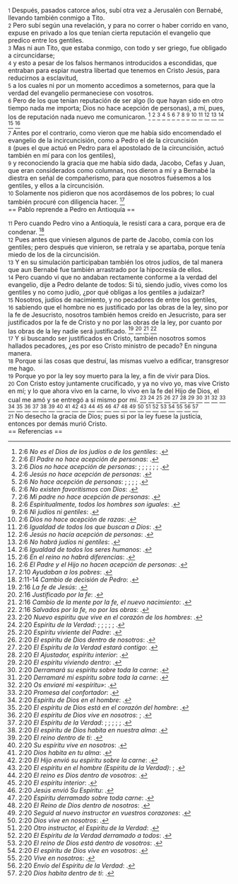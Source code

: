 {{anchor|1}} <small>1</small> Después, pasados catorce años, subí otra vez a Jerusalén con Bernabé, llevando también conmigo a Tito.<br>
{{anchor|2}} <small>2</small> Pero subí según una revelación, y para no correr o haber corrido en vano, expuse en privado a los que tenían cierta reputación el evangelio que predico entre los gentiles.<br>
{{anchor|3}} <small>3</small> Mas ni aun Tito, que estaba conmigo, con todo y ser griego, fue obligado a circuncidarse;<br>
{{anchor|4}} <small>4</small> y esto a pesar de los falsos hermanos introducidos a escondidas, que entraban para espiar nuestra libertad que tenemos en Cristo Jesús, para reducirnos a esclavitud,<br>
{{anchor|5}} <small>5</small> a los cuales ni por un momento accedimos a someternos, para que la verdad del evangelio permaneciese con vosotros.<br>
{{anchor|6}} <small>6</small> Pero de los que tenían reputación de ser algo (lo que hayan sido en otro tiempo nada me importa; Dios no hace acepción de personas), a mí, pues, los de reputación nada nuevo me comunicaron. <ref>2:6 ''No es el Dios de los judíos o de los gentiles'': {{lib|LU|140|1|2}}.</ref> <ref>2:6 ''El Padre no hace acepción de personas'': {{lib|LU|166|4|11}}.</ref> <ref>2:6 ''Dios no hace acepción de personas'': {{lib|LU|112|0|10}}; {{lib|LU|12|7|8}}; {{lib|LU|133|0|3}}; {{lib|LU|175|2|3}}; {{lib|LU|192|2|2}}; {{lib|LU|1|4|6}}; {{lib|LU|40|10|13}}.</ref> <ref>2:6 ''Jesús no hace acepción de personas'': {{lib|LU|174|2|2}}.</ref> <ref>2:6 ''No hace acepción de personas'': {{lib|LU|117|6|22}}; {{lib|LU|137|8|6}}; {{lib|LU|148|6|2}}; {{lib|LU|2|3|1}}; {{lib|LU|3|1|12}}.</ref> <ref>2:6 ''No existen favoritismos con Dios'': {{lib|LU|156|2|4}}.</ref> <ref>2:6 ''Mi padre no hace acepción de personas'': {{lib|LU|143|1|5}}.</ref> <ref>2:6 ''Espiritualmente, todos los hombres son iguales'': {{lib|LU|134|4|7}}.</ref> <ref>2:6 ''Ni judíos ni gentiles'': {{lib|LU|190|4|1}}.</ref> <ref>2:6 ''Dios no hace acepción de razas'': {{lib|LU|155|6|2}}.</ref> <ref>2:6 ''Igualdad de todos los que buscan a Dios'': {{lib|LU|138|4|2}}.</ref> <ref>2:6 ''Jesús no hacía acepción de personas'': {{lib|LU|139|10|9}}.</ref> <ref>2:6 ''No habrá judíos ni gentiles'': {{lib|LU|137|8|11}}.</ref> <ref>2:6 ''Igualdad de todos los seres humanos'': {{lib|LU|150|1|3}}.</ref> <ref>2:6 ''En el reino no habrá diferencias'': {{lib|LU|190|3|1}}.</ref> <ref>2:6 ''El Padre y el Hijo no hacen acepción de personas'': {{lib|LU|181|2|14}}.</ref><br>
{{anchor|7}} <small>7</small> Antes por el contrario, como vieron que me había sido encomendado el evangelio de la incircuncisión, como a Pedro el de la circuncisión<br>
{{anchor|8}} <small>8</small> (pues el que actuó en Pedro para el apostolado de la circuncisión, actuó también en mí para con los gentiles),<br>
{{anchor|9}} <small>9</small> y reconociendo la gracia que me había sido dada, Jacobo, Cefas y Juan, que eran considerados como columnas, nos dieron a mí y a Bernabé la diestra en señal de compañerismo, para que nosotros fuésemos a los gentiles, y ellos a la circuncisión.<br>
{{anchor|10}} <small>10</small> Solamente nos pidieron que nos acordásemos de los pobres; lo cual también procuré con diligencia hacer. <ref>2:10 ''Ayudaban a los pobres'': {{lib|LU|194|4|7}}.</ref><br>
== Pablo reprende a Pedro en Antioquía ==

{{anchor|11}} <small>11</small> Pero cuando Pedro vino a Antioquía, le resistí cara a cara, porque era de condenar. <ref>2:11-14 ''Cambio de decisión de Pedro'': {{lib|LU|139|2|7}}.</ref><br>
{{anchor|12}} <small>12</small> Pues antes que viniesen algunos de parte de Jacobo, comía con los gentiles; pero después que vinieron, se retraía y se apartaba, porque tenía miedo de los de la circuncisión.<br>
{{anchor|13}} <small>13</small> Y en su simulación participaban también los otros judíos, de tal manera que aun Bernabé fue también arrastrado por la hipocresía de ellos.<br>
{{anchor|14}} <small>14</small> Pero cuando vi que no andaban rectamente conforme a la verdad del evangelio, dije a Pedro delante de todos: Si tú, siendo judío, vives como los gentiles y no como judío, ¿por qué obligas a los gentiles a judaizar?<br>
{{anchor|15}} <small>15</small> Nosotros, judíos de nacimiento, y no pecadores de entre los gentiles,<br>
{{anchor|16}} <small>16</small> sabiendo que el hombre no es justificado por las obras de la ley, sino por la fe de Jesucristo, nosotros también hemos creído en Jesucristo, para ser justificados por la fe de Cristo y no por las obras de la ley, por cuanto por las obras de la ley nadie será justificado. <ref>2:16 ''La fe de Jesús'': {{lib|LU|101|6|9}}.</ref> <ref>2:16 ''Justificado por la fe'': {{lib|LU|196|3|4}}.</ref> <ref>2:16 ''Cambio de la mente por la fe, el nuevo nacimiento'': {{lib|LU|138|8|8}}.</ref> <ref>2:16 ''Salvados por la fe, no por las obras'': {{lib|LU|143|2|6}}.</ref><br>
{{anchor|17}} <small>17</small> Y si buscando ser justificados en Cristo, también nosotros somos hallados pecadores, ¿es por eso Cristo ministro de pecado? En ninguna manera.<br>
{{anchor|18}} <small>18</small> Porque si las cosas que destruí, las mismas vuelvo a edificar, transgresor me hago.<br>
{{anchor|19}} <small>19</small> Porque yo por la ley soy muerto para la ley, a fin de vivir para Dios.<br>
{{anchor|20}} <small>20</small> Con Cristo estoy juntamente crucificado, y ya no vivo yo, mas vive Cristo en mí; y lo que ahora vivo en la carne, lo vivo en la fe del Hijo de Dios, el cual me amó y se entregó a sí mismo por mí. <ref>2:20 ''Nuevo espiritu que vive en el corazón de los hombres'': {{lib|LU|121|7|5}}.</ref> <ref>2:20 ''Espíritu de la Verdad'': {{lib|LU|120|2|4}}; {{lib|LU|137|8|7}}; {{lib|LU|20|6|8}}; {{lib|LU|32|5|8}}; {{lib|LU|34|5|5}}; {{lib|LU|34|7|1}}.</ref> <ref>2:20 ''Espíritu viviente del Padre'': {{lib|LU|146|3|5}}.</ref> <ref>2:20 ''El espíritu de Dios dentro de nosotros'': {{lib|LU|141|2|1}}.</ref> <ref>2:20 ''El Espíritu de la Verdad estará contigo'': {{lib|LU|181|2|24}}.</ref> <ref>2:20 ''El Ajustador, espíritu interior'': {{lib|LU|107|4|7}}.</ref> <ref>2:20 ''El espíritu viviendo dentro'': {{lib|LU|5|2|3}}.</ref> <ref>2:20 ''Derramará su espíritu sobre toda la carne'': {{lib|LU|190|5|4}}.</ref> <ref>2:20 ''Derramaré mi espíritu sobre toda la carne'': {{lib|LU|181|1|4}}.</ref> <ref>2:20 ''Os enviaré mi «espíritu»'': {{lib|LU|180|4|5}}.</ref> <ref>2:20 ''Promesa del confortador'': {{lib|LU|180|3|3}}.</ref> <ref>2:20 ''Espíritu de Dios en el hombre'': {{lib|LU|34|6|7}}.</ref> <ref>2:20 ''El espíritu de Dios está en el corazón del hombre'': {{lib|LU|131|10|4}}.</ref> <ref>2:20 ''El espíritu de Dios vive en nosotros'': {{lib|LU|133|4|5}}; {{lib|LU|16|9|4}}.</ref> <ref>2:20 ''El Espíritu de la Verdad'': {{lib|LU|120|2|6}}; {{lib|LU|146|3|6}}; {{lib|LU|180|6|3}}; {{lib|LU|191|6|3}}; {{lib|LU|21|5|7}}; {{lib|LU|34|4|1}}.</ref> <ref>2:20 ''El espíritu de Dios habita en nuestra alma'': {{lib|LU|131|10|2}}.</ref> <ref>2:20 ''El reino dentro de ti'': {{lib|LU|170|1|8}}.</ref> <ref>2:20 ''Su espíritu vive en nosotros'': {{lib|LU|2|5|6}}.</ref> <ref>2:20 ''Dios habita en tu alma'': {{lib|LU|133|4|4}}.</ref> <ref>2:20 ''El Hijo envió su espíritu sobre la carne'': {{lib|LU|20|1|6}}.</ref> <ref>2:20 ''El espíritu en el hombre (Espíritu de la Verdad)'': {{lib|LU|103|1|6}}; {{lib|LU|103|1|6}}.</ref> <ref>2:20 ''El reino es Dios dentro de vosotros'': {{lib|LU|140|1|5}}.</ref> <ref>2:20 ''El espíritu interior'': {{lib|LU|134|4|7}}.</ref> <ref>2:20 ''Jesús envió Su Espíritu'': {{lib|LU|141|4|5}}.</ref> <ref>2:20 ''Espíritu derramado sobre toda carne'': {{lib|LU|52|5|6}}.</ref> <ref>2:20 ''El Reino de Dios dentro de nosotros'': {{lib|LU|170|2|20}}.</ref> <ref>2:20 ''Seguid al nuevo instructor en vuestros corazones'': {{lib|LU|181|2|14}}.</ref> <ref>2:20 ''Dios vive en nosotros'': {{lib|LU|12|7|12}}.</ref> <ref>2:20 ''Otro instructor, el Espíritu de la Verdad'': {{lib|LU|176|4|3}}.</ref> <ref>2:20 ''El Espíritu de la Verdad derramado a todos'': {{lib|LU|194|3|6}}.</ref> <ref>2:20 ''El reino de Dios está dentro de vosotros'': {{lib|LU|195|10|4}}.</ref> <ref>2:20 ''El espíritu de Dios vive en vosotros'': {{lib|LU|167|7|4}}.</ref> <ref>2:20 ''Vive en nosotros'': {{lib|LU|3|1|4}}.</ref> <ref>2:20 ''Envío del Espíritu de la Verdad'': {{lib|LU|193|5|2}}.</ref> <ref>2:20 ''Dios habita dentro de ti'': {{lib|LU|148|6|10}}.</ref><br>
{{anchor|21}} <small>21</small> No desecho la gracia de Dios; pues si por la ley fuese la justicia, entonces por demás murió Cristo.<br>
== Referencias ==

<references />

